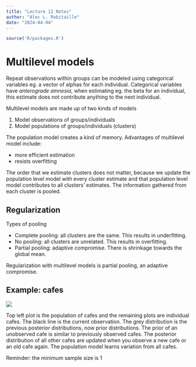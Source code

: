 ```yaml
---
title: "Lecture 12 Notes"
author: "Alec L. Robitaille"
date: "2024-04-04"
---
```


```r
source('R/packages.R')
```


# Multilevel models

Repeat observations within groups can be modeled using categorical variables eg.
a vector of alphas for each individual. Categorical variables have 
*anterograde amnesia*, when estimating eg. the beta for an individual, 
this estimate does not contribute anything to the next individual. 

Multilevel models are made up of two kinds of models

1. Model observations of groups/individuals 
1. Model populations of groups/individuals (clusters)

The population model creates a kind of memory. Advantages of multilevel model
include: 

- more efficient estimation 
- resists overfitting

The order that we estimate clusters does not matter, because we update the 
population level model with every cluster estimate and that 
population level model contributes to all clusters' estimates. The 
information gathered from each cluster is pooled. 


## Regularization

Types of pooling

- Complete pooling: all clusters are the same. This results in underfitting. 
- No pooling: all clusters are unrelated. This results in overfitting. 
- Partial pooling: adaptive compromise. There is shrinkage towards
the global mean. 


Regularization with multilevel models is partial pooling, an adaptive 
compromise. 


## Example: cafes

![](../graphics/stat_rethinking_l12_slide14.png)

Top left plot is the population of cafes and the remaining plots are individual
cafes. The black line is the current observation. The grey distribution is the 
previous posterior distributions, now prior distributions. The prior of an 
unobserved cafe is similar to previously observed cafes. The posterior
distribution of all other cafes are updated when you observe a new cafe
or an old cafe again. The population model learns variation from all cafes. 

Reminder: the minimum sample size is 1
